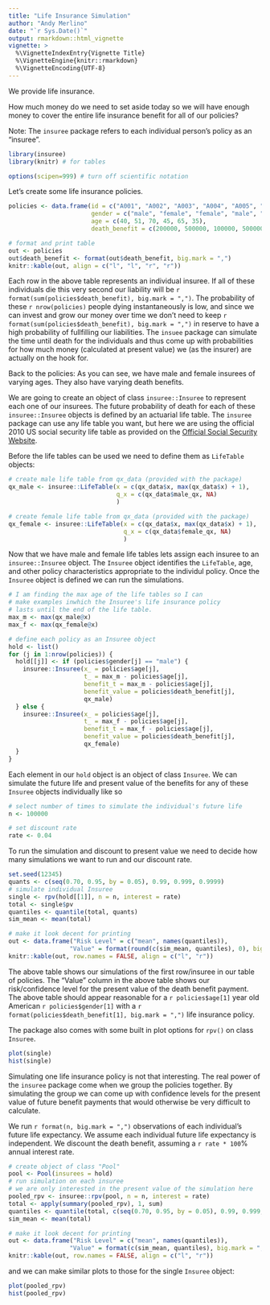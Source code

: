 ```yaml
---
title: "Life Insurance Simulation"
author: "Andy Merlino"
date: "`r Sys.Date()`"
output: rmarkdown::html_vignette
vignette: >
  %\VignetteIndexEntry{Vignette Title}
  %\VignetteEngine{knitr::rmarkdown}
  %\VignetteEncoding{UTF-8}
---
```


We provide life insurance.  

How much money do we need to set aside today so we will have enough money to cover the entire life insurance benefit for all of our policies?  

Note: The `insuree` package refers to each individual person's policy as an "insuree".

```r
library(insuree)
library(knitr) # for tables

options(scipen=999) # turn off scientific notation
```

Let's create some life insurance policies.

```r
policies <- data.frame(id = c("A001", "A002", "A003", "A004", "A005", "A006"),
                       gender = c("male", "female", "female", "male", "male", "female"),
                       age = c(40, 51, 70, 45, 65, 35),
                       death_benefit = c(200000, 500000, 100000, 500000, 1000000, 2000000))

# format and print table
out <- policies
out$death_benefit <- format(out$death_benefit, big.mark = ",")
knitr::kable(out, align = c("l", "l", "r", "r"))
```

Each row in the above table represents an individual insuree.  If all of these individuals die this very second our liability will be `r format(sum(policies$death_benefit), big.mark = ",")`.  The probability of these `r nrow(policies)` people dying instantaneously is low, and since we can invest and grow our money over time we don't need to keep `r format(sum(policies$death_benefit), big.mark = ",")` in reserve to have a high probability of fullfilling our liabilities.  The `insuee` package can simulate the time until death for the individuals and thus come up with probabilities for how much money (calculated at present value) we (as the insurer) are actually on the hook for.

Back to the policies: As you can see, we have male and female insurees of varying ages.  They also have varying death benefits.

We are going to create an object of class `insuree::Insuree` to represent each one of our insurees.  The future probability of death for each of these `insuree::Insuree` objects is defined by an actuarial life table.  The `insuree` package can use any life table you want, but here we are using the official 2010 US social security life table as provided on the [Official Social Security Website](http://www.ssa.gov/oact/STATS/table4c6.html).

Before the life tables can be used we need to define them as `LifeTable` objects:

```r
# create male life table from qx_data (provided with the package)
qx_male <- insuree::LifeTable(x = c(qx_data$x, max(qx_data$x) + 1), 
                              q_x = c(qx_data$male_qx, NA)
                              )

# create female life table from qx_data (provided with the package)
qx_female <- insuree::LifeTable(x = c(qx_data$x, max(qx_data$x) + 1),
                                q_x = c(qx_data$female_qx, NA)
                                )
```

Now that we have male and female life tables lets assign each insuree to an `insuree::Insuree` object.  The `Insuree` object identifies the `LifeTable`, age, and
other policy characteristics appropriate to the individul policy.  Once the `Insuree` object is defined we can run the simulations.

```r
# I am finding the max age of the life tables so I can 
# make examples inwhich the Insuree's life insurance policy 
# lasts until the end of the life table.
max_m <- max(qx_male@x)
max_f <- max(qx_female@x)

# define each policy as an Insuree object
hold <- list()
for (j in 1:nrow(policies)) {
  hold[[j]] <- if (policies$gender[j] == "male") {
    insuree::Insuree(x_ = policies$age[j], 
                     t_ = max_m - policies$age[j],
                     benefit_t = max_m - policies$age[j],
                     benefit_value = policies$death_benefit[j],
                     qx_male)
  } else {
    insuree::Insuree(x_ = policies$age[j],
                     t_ = max_f - policies$age[j],
                     benefit_t = max_f - policies$age[j], 
                     benefit_value = policies$death_benefit[j],
                     qx_female)
  }
}
```

Each element in our `hold` object is an object of class `Insuree`.  We can simulate the future life and present value of the benefits for any of these `Insuree` objects individually like so

```r
# select number of times to simulate the individual's future life
n <- 100000

# set discount rate
rate <- 0.04
```

To run the simulation and discount to present value we need to decide how many simulations we want to run and our discount rate.

```r
set.seed(12345)
quants <- c(seq(0.70, 0.95, by = 0.05), 0.99, 0.999, 0.9999)
# simulate individual Insuree
single <- rpv(hold[[1]], n = n, interest = rate)
total <- single$pv
quantiles <- quantile(total, quants)
sim_mean <- mean(total)

# make it look decent for printing
out <- data.frame("Risk Level" = c("mean", names(quantiles)),
                 "Value" = format(round(c(sim_mean, quantiles), 0), big.mark = ","))
knitr::kable(out, row.names = FALSE, align = c("l", "r"))
```

The above table shows our simulations of the first row/insuree in our table of policies.  The "Value" column in the above table shows our risk/confidence level for the present value of the death benefit payment.  The above table should appear reasonable for a `r policies$age[1]` year old American `r policies$gender[1]` with a `r format(policies$death_benefit[1], big.mark = ",")` life insurance policy.

The package also comes with some built in plot options for `rpv()` on class `Insuree`.

```r
plot(single)
hist(single)
```

Simulating one life insurance policy is not that interesting.  The real power of the `insuree` package come when we group the policies together.  By simulating the group we can come up with confidence levels for the present value of future benefit payments that would otherwise be very difficult to calculate.

We run `r format(n, big.mark = ",")` observations of each individual's future life expectancy.  We assume each individual future life expectancy is independent.  We discount the death benefit, assuming a `r rate * 100`% annual interest rate.

```r
# create object of class "Pool"
pool <- Pool(insurees = hold)
# run simulation on each insuree
# we are only interested in the present value of the simulation here
pooled_rpv <- insuree::rpv(pool, n = n, interest = rate)
total <- apply(summary(pooled_rpv), 1, sum)
quantiles <- quantile(total, c(seq(0.70, 0.95, by = 0.05), 0.99, 0.999, 0.9999))
sim_mean <- mean(total)

# make it look decent for printing
out <- data.frame("Risk Level" = c("mean", names(quantiles)),
                 "Value" = format(c(sim_mean, quantiles), big.mark = ","))
knitr::kable(out, row.names = FALSE, align = c("l", "r"))
```

and we can make similar plots to those for the single `Insuree` object:

```r
plot(pooled_rpv)
hist(pooled_rpv)
```